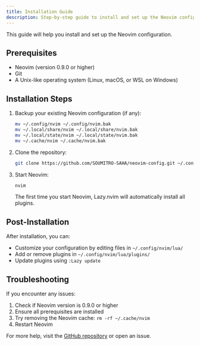 ```yaml
---
title: Installation Guide
description: Step-by-step guide to install and set up the Neovim configuration
---
```


This guide will help you install and set up the Neovim configuration.

## Prerequisites

- Neovim (version 0.9.0 or higher)
- Git
- A Unix-like operating system (Linux, macOS, or WSL on Windows)

## Installation Steps

1. Backup your existing Neovim configuration (if any):

   ```bash
   mv ~/.config/nvim ~/.config/nvim.bak
   mv ~/.local/share/nvim ~/.local/share/nvim.bak
   mv ~/.local/state/nvim ~/.local/state/nvim.bak
   mv ~/.cache/nvim ~/.cache/nvim.bak
   ```

2. Clone the repository:

   ```bash
   git clone https://github.com/SOUMITRO-SAHA/neovim-config.git ~/.config/nvim
   ```

3. Start Neovim:

   ```bash
   nvim
   ```

   The first time you start Neovim, Lazy.nvim will automatically install all plugins.

## Post-Installation

After installation, you can:

- Customize your configuration by editing files in `~/.config/nvim/lua/`
- Add or remove plugins in `~/.config/nvim/lua/plugins/`
- Update plugins using `:Lazy update`

## Troubleshooting

If you encounter any issues:

1. Check if Neovim version is 0.9.0 or higher
2. Ensure all prerequisites are installed
3. Try removing the Neovim cache: `rm -rf ~/.cache/nvim`
4. Restart Neovim

For more help, visit the [GitHub repository](https://github.com/SOUMITRO-SAHA/neovim-config) or open an issue.
